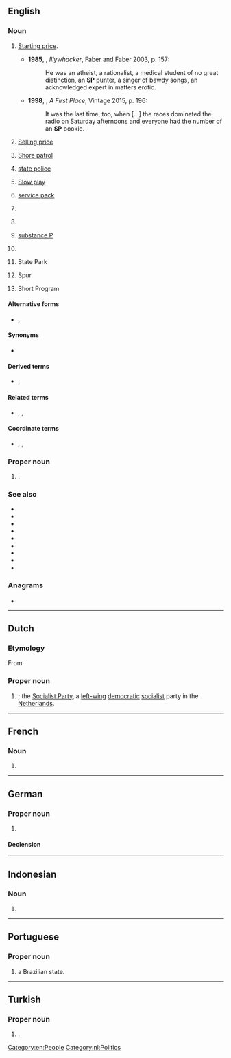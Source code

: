 {{also|sp|Sp|sp.|s/p|Sp.|s.p.|␠}}
==English==

===Noun===
{{en-noun|~}}

# {{lb|en|horse racing|chiefly|AU}} [[starting price|Starting price]].
#* '''1985''', {{w|Peter Carey}}, ''Illywhacker'', Faber and Faber 2003, p. 157:
#*: He was an atheist, a rationalist, a medical student of no great distinction, an '''SP''' punter, a singer of bawdy songs, an acknowledged expert in matters erotic.
#*'''1998''', {{w|David Malouf}}, ''A First Place'', Vintage 2015, p. 196:
#*:It was the last time, too, when […] the races dominated the radio on Saturday afternoons and everyone had the number of an '''SP''' bookie.
# [[selling price|Selling price]]
# {{lb|en|US|military|navy}} [[shore patrol|Shore patrol]]
# {{lb|en|law enforcement}} [[state police]]
# [[slow play|Slow play]]
# {{lb|en|computing}} [[service pack]]
# {{lb|en|law enforcement}} {{abbreviation of|en|superintendent}}
# {{lb|en|Scientology}} {{initialism of|en|suppressive person}}
# {{lb|en|biochemistry}} [[substance P]]
# {{lb|en|firearms}} {{abbreviation of|en|soft point}}
# State Park
# {{lb|en|highways}} Spur
# {{lb|en|ice skating}} Short Program

====Alternative forms====
* {{l|en|S.P.}}, {{l|en|S. P.}}

====Synonyms====
* {{sense|law enforcement}} {{l|en|supt.}}

====Derived terms====
* {{sense|law enforcement}} {{l|en|CSP}}, {{l|en|SSP}}

====Related terms====
* {{sense|law enforcement}} {{l|en|DSupt}}, {{l|en|DCS}}, {{l|en|Ch Supt}}

====Coordinate terms====
* {{sense|firearms}} {{l|en|JHP}}, {{l|en|JSP}}, {{l|en|FMJ}}

===Proper noun===
{{head|en|proper noun}}

# {{initialism of|en|[[São Paulo]]|dot=,}} {{place|en|state|c/Brazil}}.

===See also===
* {{l|en|EP}}
* {{l|en|LP}}
* {{l|en|SLP}}
* {{l|en|single}}
* {{l|en|record}}
* {{l|en|album}}
* {{l|en|33}}
* {{l|en|45}}
* {{l|en|78}}

===Anagrams===
* {{anagrams|en|a=ps|%ps|P&S|P's|P.S.|PS|PS.|Ps|Ps.|p's|p**s|p.s.|ps|ps.|μPs}}

[[Category:en:People]]

----

==Dutch==

===Etymology===
From {{m|nl|socialistisch|Socialistische}} {{m|nl|partij|Partij}}.

===Proper noun===
{{nl-proper noun|f}}

# {{initialism of|nl|[[socialistisch|Socialistische]] [[partij|Partij]]}}; the [[w:Socialist Party (Netherlands)|Socialist Party]], a [[left-wing]] [[democratic]] [[socialist]] party in the [[Netherlands]].

[[Category:nl:Politics]]

----

==French==

===Noun===
{{fr-noun|m|*}}

# {{initialism of|fr|[[syntagme]] [[prépositionnel]]||prepositional phrase; [[PP]]}}

----

==German==

===Proper noun===
{{de-proper noun|f}}

# {{lb|de|Swiss politics}} {{initialism of|de|[[Sozialdemokratische Partei der Schweiz]]|t=Social Democratic Party of Switzerland}}

====Declension====
{{de-ndecl|f.sg}}

----

==Indonesian==

===Noun===
{{head|id|noun}}

# {{abbreviation of|id|surat peringatan|nocap=1}}

----

==Portuguese==
{{wikipedia|lang=pt}}

===Proper noun===
{{head|pt|proper noun}}

# {{initialism of|pt|São Paulo|dot=,}} a Brazilian state.

----

==Turkish==

===Proper noun===
{{head|tr|proper noun}}

# {{lb|tr|politics}} {{initialism of|tr|Saadet Partisi|nodot=1}} {{gloss|Felicity Party}}.